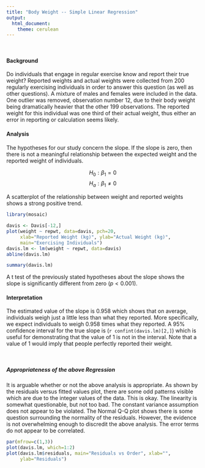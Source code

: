---
title: "Body Weight -- Simple Linear Regression"
output: 
  html_document:
    theme: cerulean
---

<br />

#### Background

Do individuals that engage in regular exercise know and report their true weight? Reported weights and actual weights were collected from 200 regularly exercising individuals in order to answer this question (as well as other questions). A mixture of males and females were included in the data. One outlier was removed, observation number 12, due to their body weight being dramatically heavier that the other 199 observations. The reported weight for this individual was one third of their actual weight, thus either an error in reporting or calculation seems likely.

#### Analysis

The hypotheses for our study concern the slope. If the slope is zero, then there is not a meaningful relationship between the expected weight and the reported weight of individuals.

$$
  H_0: \beta_1 = 0
$$
$$
  H_a: \beta_1 \neq 0
$$

A scatterplot of the relationship between weight and reported weights shows a strong positive trend. 

```{r, include=FALSE}
library(mosaic)
```

```{r, echo=FALSE}
davis <- Davis[-12,]
plot(weight ~ repwt, data=davis, pch=20, 
     xlab="Reported Weight (kg)", ylab="Actual Weight (kg)", 
     main="Exercising Individuals")
davis.lm <- lm(weight ~ repwt, data=davis)
abline(davis.lm)
```

```{r, include=FALSE}
summary(davis.lm)
```

A t test of the previously stated hypotheses about the slope shows the slope is significantly different from zero $(p<0.001)$. 

#### Interpretation

The estimated value of the slope is 0.958 which shows that on average, individuals weigh just a little less than what they reported. More specifically, we expect individuals to weigh 0.958 times what they reported. A 95% confidence interval for the true slope is (`r confint(davis.lm)[2,]`) which is useful for demonstrating that the value of 1 is not in the interval. Note that a value of 1 would imply that people perfectly reported their weight. 

<br />

##### Appropriateness of the above Regression

It is arguable whether or not the above analysis is appropriate. As shown by the residuals versus fitted values plot, there are some odd patterns visible which are due to the integer values of the data. This is okay. The linearity is somewhat questionable, but not too bad. The constant variance assumption does not appear to be violated. The Normal Q-Q plot shows there is some question surrounding the normality of the residuals. However, the evidence is not overwhelming enough to discredit the above analysis. The error terms do not appear to be correlated.

```{r, echo=FALSE, fig.height=3}
par(mfrow=c(1,3))
plot(davis.lm, which=1:2)
plot(davis.lm$residuals, main="Residuals vs Order", xlab="",
     ylab="Residuals")
```
